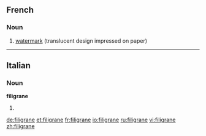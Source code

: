 ==French==

===Noun===
{{infl|fr|noun|g=m}}

# [[watermark]] (translucent design impressed on paper)

{{tbot entry|French|watermark|2009|August|fr}}

----

==Italian==

===Noun===
'''filigrane''' {{f}}

# {{plural of|[[filigrana]]|lang=Italian}}

[[de:filigrane]]
[[et:filigrane]]
[[fr:filigrane]]
[[io:filigrane]]
[[ru:filigrane]]
[[vi:filigrane]]
[[zh:filigrane]]